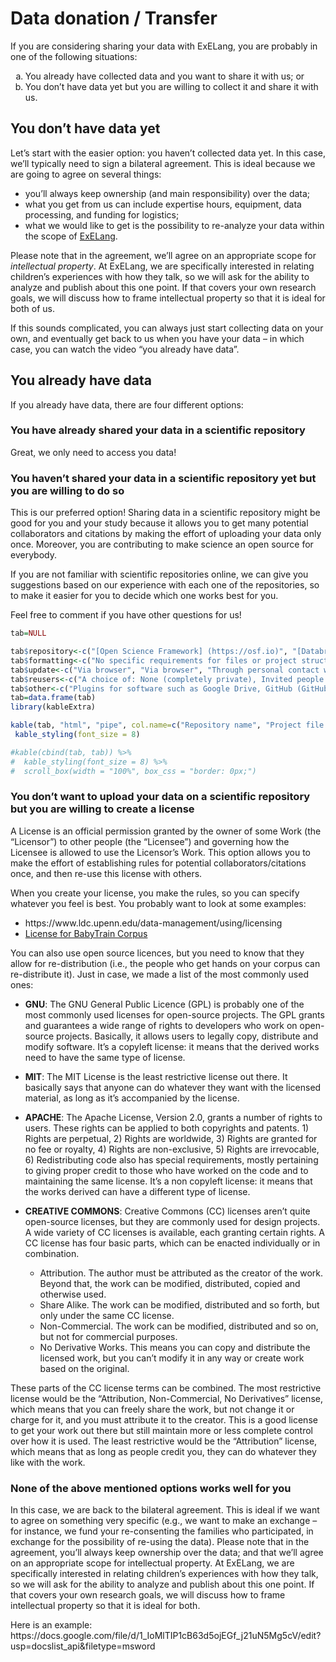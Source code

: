 # Data donation / Transfer {#datadonation}

If you are considering sharing your data with ExELang, you are probably in one of the following situations: 

a) You already have collected data and you want to share it with us; or
b) You don't have data yet but you are willing to collect it and share it with us.
 
## You don’t have data yet

Let’s start with the easier option: you haven’t collected data yet. 
In this case, we'll typically need to sign a bilateral agreement. This is ideal because we are going to agree on several things:

- you'll always keep ownership (and main responsibility) over the data;
- what you get from us can include expertise hours, equipment, data processing, and funding for logistics;
- what we would like to get is the possibility to re-analyze your data within the scope of [ExELang](https://drive.google.com/file/d/1k52yK1FYI76MlXtF4iWzuTlXFlETo6nu/view).

Please note that in the agreement, we'll agree on an appropriate scope for *intellectual property*. At ExELang, we are specifically interested in relating children's experiences with how they talk, so we will ask for the ability to analyze and publish about this one point. If that covers your own research goals, we will discuss how to frame intellectual property so that it is ideal for both of us. 

If this sounds complicated, you can always just start collecting data on your own, and eventually get back to us when you have your data -- in which case, you can watch the video “you already have data”. 
 
## You already have data

If you already have data, there are four different options:
 
### You have already shared your data in a scientific repository

Great, we only need to access you data!

### You haven’t shared your data in a scientific repository yet but you are willing to do so

This is our preferred option! Sharing data in a scientific repository might be good for you and your study because it allows you to get many potential collaborators and citations by making the effort of uploading your data only once. Moreover, you are contributing to make science an open source for everybody. 

If you are not familiar with scientific repositories online, we can give you suggestions based on our experience with each one of the repositories, so to make it easier for you to decide which one works best for you. 

Feel free to comment if you have other questions for us!

\tiny

```r

tab=NULL

tab$repository<-c("[Open Science Framework] (https://osf.io)", "[Databrary] (https://nyu.databrary.org)", "[HomeBank] (https://homebank.talkbank.org)", "[The Language Archive] (https://archive.mpi.nl/tla/)")
tab$formatting<-c("No specific requirements for files or project structure", "Some aspects of project structure specified", "Project structure and file structure must follow one specific format", "?")
tab$update<-c("Via browser", "Via browser", "Through personal contact with HomeBank personnel", "?")
tab$reusers<-c("A choice of: None (completely private), Invited people can read (and write), Anyone can read", "A choice of: None (completely private), Invited people can read (and write), Anyone can read", "A choice of: None (completely private); Any HomeBank member can read; Selected HomeBank members can read; Anyone can read", "?")
tab$other<-c("Plugins for software such as Google Drive, GitHub (GitHub, 2018), and others; Storage in USA or Europe", "Data annotation with Datavyu software (Datavyu Team, 2014), some APIs", "Data annotation and analyses with CLAN software", "?")
tab=data.frame(tab)
library(kableExtra)

kable(tab, "html", "pipe", col.name=c("Repository name", "Project file Formatting", "How to update data", "Data access by non-curators", "Other features"), align=c("l", "l", "l", "l", "l"))  %%
 kable_styling(font_size = 8)

#kable(cbind(tab, tab)) %>%
#  kable_styling(font_size = 8) %>%
#  scroll_box(width = "100%", box_css = "border: 0px;")

```
\normalsize


### You don’t want to upload your data on a scientific repository but you are willing to create a license

A License is an official permission granted by the owner of some Work (the “Licensor”) to other people (the “Licensee”) and governing how the Licensee is allowed to use the Licensor’s Work. 
This option allows you to make the effort of establishing rules for potential collaborators/citations once, and then re-use this license with others.
 
When you create your license, you make the rules, so you can specify whatever you feel is best. You probably want to look at some examples:

- https://www.ldc.upenn.edu/data-management/using/licensing
- [License for BabyTrain Corpus](https://docs.google.com/document/d/1RdR3c-LPkhBSqRoH1Wapf_G26v82LkOr47puQhTQqYU/edit)


You can also use open source licences, but you need to know that they allow for re-distribution (i.e., the people who get hands on your corpus can re-distribute it). Just in case, we made a list of the most commonly used ones:
 
- **GNU**: The GNU General Public Licence (GPL) is probably one of the most commonly used licenses for open-source projects. The GPL grants and guarantees a wide range of rights to developers who work on open-source projects. Basically, it allows users to legally copy, distribute and modify software. It’s a copyleft license: it means that the derived works need to have the same type of license.
- **MIT**: The MIT License is the least restrictive license out there. It basically says that anyone can do whatever they want with the licensed material, as long as it’s accompanied by the license.
- **APACHE**: The Apache License, Version 2.0, grants a number of rights to users. These rights can be applied to both copyrights and patents. 1) Rights are perpetual, 2) Rights are worldwide, 3) Rights are granted for no fee or royalty, 4) Rights are non-exclusive, 5) Rights are irrevocable, 6) Redistributing code also has special requirements, mostly pertaining to giving proper credit to those who have worked on the code and to maintaining the same license. It’s a non copyleft license: it means that the works derived can have a different type of license. 
- **CREATIVE COMMONS**: Creative Commons (CC) licenses aren’t quite open-source licenses, but they are commonly used for design projects. A wide variety of CC licenses is available, each granting certain rights. A CC license has four basic parts, which can be enacted individually or in combination.
    
    - Attribution. The author must be attributed as the creator of the work. Beyond that, the work can be modified, distributed, copied and otherwise used.
    - Share Alike. The work can be modified, distributed and so forth, but only under the same CC license.
    - Non-Commercial. The work can be modified, distributed and so on, but not for commercial purposes. 
    - No Derivative Works. This means you can copy and distribute the licensed work, but you can’t modify it in any way or create work based on the original.

These parts of the CC license terms can be combined. The most restrictive license would be the “Attribution, Non-Commercial, No Derivatives” license, which means that you can freely share the work, but not change it or charge for it, and you must attribute it to the creator. This is a good license to get your work out there but still maintain more or less complete control over how it is used. The least restrictive would be the “Attribution” license, which means that as long as people credit you, they can do whatever they like with the work.
 
### None of the above mentioned options works well for you

In this case, we are back to the bilateral agreement. This is ideal if we want to agree on something very specific (e.g., we want to make an exchange -- for instance, we fund your re-consenting the families who participated, in exchange for the possibility of re-using the data). Please note that in the agreement, you'll always keep ownership over the data; and that we'll agree on an appropriate scope for intellectual property. At ExELang, we are specifically interested in relating children's experiences with how they talk, so we will ask for the ability to analyze and publish about this one point. If that covers your own research goals, we will discuss how to frame intellectual property so that it is ideal for both.

Here is an example: https://docs.google.com/file/d/1_IoMlTIP1cB63d5ojEGf_j21uN5Mg5cV/edit?usp=docslist_api&filetype=msword
